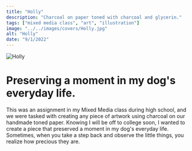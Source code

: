 ```yaml
---
title: "Holly"
description: "Charcoal on paper toned with charcoal and glycerin."
tags: ["mixed media class", "art", "illustration"]
image: "../../images/covers/Holly.jpg"
alt: "Holly"
date: "9/1/2022"
---
```





<img src={CoverImage.src} alt="Holly" class="fullImgCover"/>
<div class="caseStudy">
<Overview
  year="2022"
  tags={["class project - mixed media"]}
>

<h1 slot="header">
  Preserving a moment in my dog's everyday life.
</h1>
<div slot="overviewDescription">
  <p>
    This was an assignment in my Mixed Media class during high school, and we were tasked 
    with creating any piece of artwork using charcoal on our handmade toned paper. Knowing 
    I will be off to college soon, I wanted to create a piece that preserved a moment in my dog's everyday life. 
    Sometimes, when you take a step back and observe the little things, you realize how precious they are.
  </p>
</div>

</Overview>

</div>